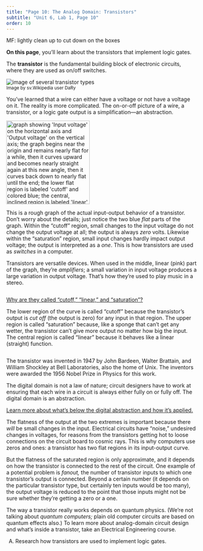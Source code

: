 ```yaml
---
title: "Page 10: The Analog Domain: Transistors"
subtitle: "Unit 6, Lab 1, Page 10"
order: 10
---
```

::: todo
<p>MF: lightly clean up to cut down on the boxes</p>
:::

::: learn
<strong>On this page</strong>, you'll learn about the transistors that implement logic gates.
:::

::: sidenote
<p>The <strong>transistor</strong> is the fundamental building block of electronic circuits, where they are used as on/off switches.</p>

<img src="/img/6-computers/transistors.jpg" title="image of several transistor types" alt="image of several transistor types" class="ms-4"/><br /> <small>Image by sv.Wikipedia user DaRy</small> <!-- https://commons.wikimedia.org/wiki/File:Transistorer_(cropped).jpg -->
:::

<p>You've learned that a wire can either have a voltage or not have a voltage on it. The reality is more complicated. The on-or-off picture of a wire, a transistor, or a logic gate output is a simplification---an abstraction.</p>

<img src="/img/6-computers/transistor-curve.png" title="graph showing &apos;Input voltage&apos; on the horizontal axis and &apos;Output voltage&apos; on the vertical axis; the graph begins near the origin and remains nearly flat for a while, then it curves upward and becomes nearly straight again at this new angle, then it curves back down to nearly flat until the end; the lower flat region is labeled &apos;cutoff&apos; and colored blue; the central, inclined region is labeled &apos;linear&apos; and colored pink; the upper flat region is labeled &apos;saturation&apos; and colored blue" alt="graph showing &apos;Input voltage&apos; on the horizontal axis and &apos;Output voltage&apos; on the vertical axis; the graph begins near the origin and remains nearly flat for a while, then it curves upward and becomes nearly straight again at this new angle, then it curves back down to nearly flat until the end; the lower flat region is labeled &apos;cutoff&apos; and colored blue; the central, inclined region is labeled &apos;linear&apos; and colored pink; the upper flat region is labeled &apos;saturation&apos; and colored blue" class="float-start" height="220"/>

<p>This is a rough graph of the actual input-output behavior of a transistor. Don't worry about the details; just notice the two blue <em>flat</em> parts of the graph. <!--With a very small input (cutoff) or a very large input (saturation), the output is relatively unchanged by small variations.--> Within the "cutoff" region, small changes to the input voltage do not change the output voltage at all; the output is always <em>zero</em> volts. Likewise within the "saturation" region, small input changes hardly impact output voltage; the output is interpreted as a <em>one</em>. This is how transistors are used as <em>switches</em> in a computer.</p>

<p>Transistors are versatile devices. When used in the middle, linear (pink) part of the graph, they're <em>amplifiers</em>; a small variation in input voltage produces a large variation in output voltage. That's how they're used to play music in a stereo.</p>

::: {.endnote style="overflow: hidden;"}
<!-- one day make a class for this --MF, 11/21/17 -->

<a href="#hint-chart-labels" data-bs-toggle="collapse" title="Why are they called 'cutoff,' 'linear,' and 'saturation'?">Why are they called "cutoff," "linear," and "saturation"?</a>

::: {#hint-chart-labels .collapse}
The lower region of the curve is called "cutoff" because the transistor's output is <em>cut off</em> (the output is zero) for any input in that region. The upper region is called "saturation" because, like a sponge that can't get any wetter, the transistor can't give more output no matter how big the input. The central region is called "linear" because it behaves like a linear (straight) function.
:::
:::

::: endnote
The transistor was invented in 1947 by John Bardeen, Walter Brattain, and William Shockley at Bell Laboratories, also the home of Unix. The inventors were awarded the 1956 Nobel Prize in Physics for this work.
:::

::: takeNote
The digital domain is not a law of nature; circuit designers have to work at ensuring that each wire in a circuit is always either fully on or fully off. The digital domain is an abstraction.
:::

::: endnote
<a href="#hint-digital-abstraction" data-bs-toggle="collapse" title="Learn more about what's below the digital abstraction and how it's applied">Learn more about what's below the digital abstraction and how it's applied.</a>

::: {#hint-digital-abstraction .collapse}
<p>The flatness of the output at the two extremes is important because there <em>will</em> be small changes in the input. Electrical circuits have "noise," undesired changes in voltages, for reasons from the transistors getting hot to loose connections on the circuit board to cosmic rays. This is why computers use zeros and ones: a transistor has two flat regions in its input-output curve.</p>

<p>But the flatness of the saturated region is only approximate, and it depends on how the transistor is connected to the rest of the circuit. One example of a potential problem is <em>fanout,</em> the number of transistor inputs to which one transistor's output is connected. Beyond a certain number (it depends on the particular transistor type, but certainly ten inputs would be too many), the output voltage is reduced to the point that those inputs might not be sure whether they're getting a zero or a one.</p>

<p>The way a transistor really works depends on quantum physics. (We're not talking about <em>quantum computers;</em> plain old computer circuits are based on quantum effects also.) To learn more about analog-domain circuit design and what's inside a transistor, take an Electrical Engineering course.</p>
:::
:::

```{=html}
<!--<div class="ifTime">
<div class="todo">From Selim: "I cannot see how any student can answer the ITIT given what they know." Fundamentally, I agree. That's why I wrote the TG section the way I did, but some teachers won't see that. What to do? Should we say <img class="inline" src="/img/icons/talk-with-another-pair.png" alt="Talk with Another Pair" title="Talk with Another Pair" />? Is this salvageable? --MF, 11/28/17</div>
<div class="todo">Brian and I discussed it, and agreed that it doesn't quite go here, and we didn't love it enough to try to keep it. --MF, 12/1/17</div>
<ol>
<li>
Imagine the programs are running too slowly on your brand new, state of the art computer. At each of the following levels of abstraction, research what could be done to improve the speed (by you or by engineers):
<ul>
<li>application software</li>
<li>programming language</li>
<li>operating system</li>
<li>architecture</li>
</ul>
</li>
</ol>

<div class="todo">TG:
<ul>
<li>Discussion: The If There Is Time problem on this page is about improving computer speed across several different levels of abstraction; it reviews and extends the ideas of the entire lab. This is a nice problem to have students discuss first in small groups and then together as a class. As students share their ideas with the class, you might ask <strong>"why hasn't someone already done this?"</strong>  of their various answers. Often, the answer is that people <em>have</em> done it; for example, running an older OS on newer hardware often <em>does</em> speed up the system, although it runs the risk of malware infection.  But sometimes, the answer is "it's hard, but they're trying."</li>
<li><div class="commentBig">We should have at least one example for each level and present <em>beside</em> the level for teachers who need at support. --MF, 11/27/17</div>Solutions (will require an ancillary page like lab 2): You might hear answers like: 

<ul>
<li>application software: "pick a better program"</li>
<li>programming language: "use a lower level programming language"</li>
<li>operating system: "stop running Windows" or "install an earlier version of the OS"</li>
<li>architecture: "design a system architecture that uses multiple processor chips"</li>
</ul>
</li>
</ul>
</div>
</div>-->
```
::: takeItFurther
<ol type="A">

<li>Research how transistors are used to implement logic gates.</li>

</ol>
:::

